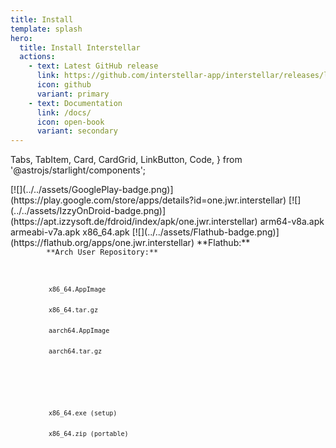 ```yaml
---
title: Install
template: splash
hero:
  title: Install Interstellar
  actions:
    - text: Latest GitHub release
      link: https://github.com/interstellar-app/interstellar/releases/latest
      icon: github
      variant: primary
    - text: Documentation
      link: /docs/
      icon: open-book
      variant: secondary
---
```


  Tabs,
  TabItem,
  Card,
  CardGrid,
  LinkButton,
  Code,
} from '@astrojs/starlight/components';

<Tabs>
  <TabItem label="Android">
    <CardGrid>
      <Card title="App Stores" icon="cloud-download">
        [![](../../assets/GooglePlay-badge.png)](https://play.google.com/store/apps/details?id=one.jwr.interstellar)
        [![](../../assets/IzzyOnDroid-badge.png)](https://apt.izzysoft.de/fdroid/index/apk/one.jwr.interstellar)
      </Card>
      <Card title="File Downloads" icon="document">
        <LinkButton
          href="https://github.com/interstellar-app/interstellar/releases/latest/download/interstellar-android-arm64-v8a.apk"
          variant="secondary"
          icon="download"
        >
          arm64-v8a.apk
        </LinkButton>
        <LinkButton
          href="https://github.com/interstellar-app/interstellar/releases/latest/download/interstellar-android-armeabi-v7a.apk"
          variant="secondary"
          icon="download"
        >
          armeabi-v7a.apk
        </LinkButton>
        <LinkButton
          href="https://github.com/interstellar-app/interstellar/releases/latest/download/interstellar-android-x86_64.apk"
          variant="secondary"
          icon="download"
        >
          x86_64.apk
        </LinkButton>
      </Card>
    </CardGrid>
  </TabItem>
  <TabItem label="Linux">
    <CardGrid>
      <Card title="App Stores" icon="cloud-download">
        [![](../../assets/Flathub-badge.png)](https://flathub.org/apps/one.jwr.interstellar)
      </Card>
      <Card title="Package Managers" icon="seti:shell">
        **Flathub:**
        <Code lang="sh" code="flatpak install flathub one.jwr.interstellar" />
        **Arch User Repository:**
        <Code lang="sh" code="yay -Syu interstellar-bin" />
      </Card>
      <Card title="File Downloads" icon="document">
        <LinkButton
          href="https://github.com/interstellar-app/interstellar/releases/latest/download/interstellar-linux-x86_64.AppImage"
          variant="secondary"
          icon="download"
        >
          x86_64.AppImage
        </LinkButton>
        <LinkButton
          href="https://github.com/interstellar-app/interstellar/releases/latest/download/interstellar-linux-x86_64.tar.gz"
          variant="secondary"
          icon="download"
        >
          x86_64.tar.gz
        </LinkButton>
        <LinkButton
          href="https://github.com/interstellar-app/interstellar/releases/latest/download/interstellar-linux-aarch64.AppImage"
          variant="secondary"
          icon="download"
        >
          aarch64.AppImage
        </LinkButton>
        <LinkButton
          href="https://github.com/interstellar-app/interstellar/releases/latest/download/interstellar-linux-aarch64.tar.gz"
          variant="secondary"
          icon="download"
        >
          aarch64.tar.gz
        </LinkButton>
      </Card>
    </CardGrid>
  </TabItem>
  <TabItem label="Windows">
    <CardGrid>
      <Card title="File Downloads" icon="document">
        <LinkButton
          href="https://github.com/interstellar-app/interstellar/releases/latest/download/interstellar-windows-x86_64.exe"
          variant="secondary"
          icon="download"
        >
          x86_64.exe (setup)
        </LinkButton>
        <LinkButton
          href="https://github.com/interstellar-app/interstellar/releases/latest/download/interstellar-windows-x86_64.zip"
          variant="secondary"
          icon="download"
        >
          x86_64.zip (portable)
        </LinkButton>
      </Card>
    </CardGrid>
  </TabItem>
</Tabs>
